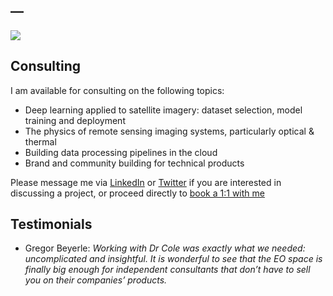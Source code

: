 ---
---

![](robin.png){fig-align="centre"}

## Consulting

I am available for consulting on the following topics:

- Deep learning applied to satellite imagery: dataset selection, model training and deployment
- The physics of remote sensing imaging systems, particularly optical & thermal
- Building data processing pipelines in the cloud
- Brand and community building for technical products

Please message me via [LinkedIn](https://www.linkedin.com/in/robmarkcole/) or [Twitter](https://twitter.com/robmarkcole) if you are interested in discussing a project, or proceed directly to [book a 1:1 with me](https://calendly.com/robmarkcole/)

## Testimonials
- Gregor Beyerle: *Working with Dr Cole was exactly what we needed: uncomplicated and insightful. It is wonderful to see that the EO space is finally big enough for independent consultants that don’t have to sell you on their companies’ products.*


